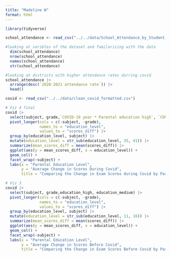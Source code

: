 ```yaml
---
title: "Madeline W"
format: html
---
```


```r
library(tidyverse)
```

```r
school_attendance <- read_csv("../../data/School_Attendance_by_Student_Group.csv")
```

```r
#looking at varibles of the dataset and familarizing with the data
  dim(school_attendance) 
  nrow(school_attendance) 
  names(school_attendance)
  str(school_attendance)
```

```r
#looking at districts with higher attendance rates durring covid
school_attendance |>
  arrange(desc(`2020-2021 attendance rate`)) |>
  head()
```

```r
covid <- read_csv("../../data/clean_covid_formatted.csv")
```


```r
# Viz 4 final
covid |>
  select(subject, grade,`COVID-19 year * Parental education high`, `COVID-19 year * Parental education medium`) |>
  pivot_longer(cols = c(-subject, -grade),
               names_to = "education_level",
               values_to = "scores_diff") |>
  group_by(education_level, subject) |>
  mutate(education_level = str_sub(education_level, 35, 41)) |>
  summarize(mean_scores_diff = mean(scores_diff)) |>
  ggplot(aes(y = mean_scores_diff, x = education_level)) +
  geom_col() +
  facet_wrap(~subject) +
  labs(x = "Parental Education Level",
       y = "Average Change in Scores During Covid",
       title = "Comparing the Change in Exam Scores during Covid by Parental Education Level")
```

```r
# Viz 3 
covid |>
  select(subject, grade,education_high, education_medium) |>
  pivot_longer(cols = c(-subject, -grade),
               names_to = "education_level",
               values_to = "scores_diff") |>
  group_by(education_level, subject) |>
  mutate(education_level = str_sub(education_level, 11, 16)) |>
  summarize(mean_scores_diff = mean(scores_diff)) |>
  ggplot(aes(y = mean_scores_diff, x = education_level)) +
  geom_col() +
  facet_wrap(~subject) +
  labs(x = "Parental Education Level",
       y = "Average Change in Scores Before Covid",
       title = "Comparing the Change in Exam Scores Before Covid by Parental Education Level")
```




